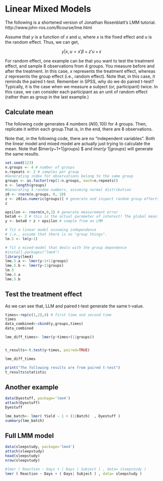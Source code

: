 # Linear Mixed Models

The following is a shortened version of Jonathan Rosenblatt's LMM tutorial. http://www.john-ros.com/Rcourse/lme.html

Assume that $y$ is a function of $x$ and $u$, where $x$ is the fixed effect and $u$ is the random effect. Thus, we can get,

$$y|x, u = x'\beta+z'u+\epsilon$$

For random effect, one example can be that you want to test the treatment effect, and sample 8 observations from 4 groups. You measure before and after the treatment. In this case, $x$ represents the treatment effect, whereas $z$ represents the group effect (i.e., random effect). Note that, in this case, it reminds the paired t-test. Remember in SPSS, why do we do paired t-test? Typically, it is the case when we measure a subject (or, participant) twice. In this case, we can consider each participant as an unit of random effect (rather than as group in the last example.)


## Calculate mean

The following code generates 4 numbers ($N(0,10)$) for 4 groups. Then, replicate it within each group.That is, in the end, there are 8 observations. 

Note that, in the following code, there are no "independent variables". Both the linear model and mixed model are actually just trying to calculate the mean. Note that $lmer(y~1+1|groups) $ and $lmer(y~1|groups)$ will generate the same results.

```R
set.seed(123)
n.groups <- 4 # number of groups
n.repeats <- 2 # samples per group
#Generating index for observations belong to the same group
groups <- as.factor(rep(1:n.groups, each=n.repeats))
n <- length(groups)
#Generating 4 random numbers, assuming normal distribution
z0 <- rnorm(n.groups, 0, 10) 
z <- z0[as.numeric(groups)] # generate and inspect random group effects
z
```


```R
epsilon <- rnorm(n,0,1) # generate measurement error
beta0 <- 2 # this is the actual parameter of interest! The global mean.
y <- beta0 + z + epsilon # sample from an LMM

# fit a linear model assuming independence
# i.e., assume that there is no "group things".
lm.5 <- lm(y~1)

# fit a mixed-model that deals with the group dependence
#install.packages("lme4")
library(lme4)
lme.5.a <- lmer(y~1+1|groups) 
lme.5.b <- lmer(y~1|groups) 
lm.5
lme.5.a 
lme.5.b 

```

## Test the treatment effect 

As we can see that, LLM and paired t-test generate the same t-value. 

```R
times<-rep(c(1,2),4) # first time and second time
times
data_combined<-cbind(y,groups,times)
data_combined

lme_diff_times<- lmer(y~times+(1|groups)) 


t_results<-t.test(y~times, paired=TRUE)

lme_diff_times

print("The following results are from paired t-test")
t_results$statistic
```


## Another example

```R
data(Dyestuff, package='lme4')
attach(Dyestuff)
Dyestuff

lme_batch<- lmer( Yield ~ 1 + (1|Batch)  , Dyestuff )
summary(lme_batch)
```


## Full LMM model

```R
data(sleepstudy, package='lme4')
attach(sleepstudy)
head(sleepstudy)
nrow(sleepstudy)

#lmer ( Reaction ~ Days + ( Days | Subject ) , data= sleepstudy )
lmer ( Reaction ~ Days + ( Days| Subject ) , data= sleepstudy )
```


